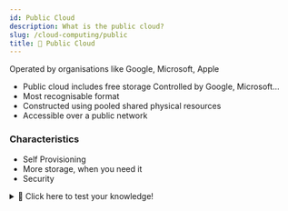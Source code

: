 ```yaml
---
id: Public Cloud
description: What is the public cloud?
slug: /cloud-computing/public
title: 📢 Public Cloud
---
```



Operated by organisations like Google, Microsoft, Apple

- Public cloud includes free storage Controlled by Google, Microsoft...
- Most recognisable format
- Constructed using pooled shared physical resources
- Accessible over a public network

### Characteristics
- Self Provisioning
- More storage, when you need it
- Security

<details>
  <summary>🧠 Click here to test your knowledge! </summary>

<iframe src="https://quizlet.com/679725031/match/embed?i=3loczc&x=1jj1" height="500" width="100%"></iframe>

</details>